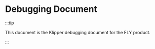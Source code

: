 # Debugging Document

:::tip

This document is the Klipper debugging document for the FLY product.

:::